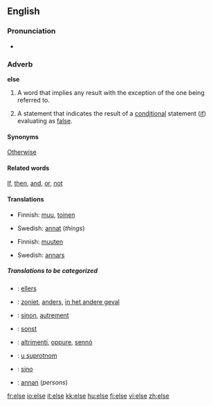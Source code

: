 ==English==

{{rank|stand|past|suppose|503|else|entered|none|river}}

===Pronunciation===
*{{audio|en-us-else.ogg|Audio (US)}}

===Adverb===
'''else'''

#A word that implies any result with the exception of the one being referred to.
#{{computing}} A statement that indicates the result of a [[conditional]] statement ([[if]]) evaluating as [[false]].

====Synonyms====
[[Otherwise]]

====Related words====
[[If]], [[then]], [[and]], [[or]], [[not]]

====Translations====
{{trans-top|A word that implies any result with the exception of the one being referred to}}
*Finnish: [[muu]], [[toinen]]
{{trans-mid}}
*Swedish: [[annat]] (''things'')
{{trans-bottom}}

{{trans-top|A statement in computing that indicates the result of a conditional statement (if) evaluating as false}}
*Finnish: [[muuten]]
{{trans-mid}}
*Swedish: [[annars]]
{{trans-bottom}}

=====Translations to be categorized=====
{{checktrans}}
{{top}}
*{{ttbc|Danish}}: [[ellers]]
*{{ttbc|Dutch}}: [[zoniet]], [[anders]], [[in het andere geval]]
*{{ttbc|French}}: [[sinon]], [[autrement]]
*{{ttbc|German}}: [[sonst]]
{{mid}}
*{{ttbc|Italian}}: [[altrimenti]], [[oppure]], [[sennò]]
*{{ttbc|Serbian}}: [[u suprotnom]]
*{{ttbc|Spanish}}: [[sino]]
*{{ttbc|Swedish}}: [[annan]] (''persons'')
{{bottom}}

[[fr:else]]
[[io:else]]
[[it:else]]
[[kk:else]]
[[hu:else]]
[[fi:else]]
[[vi:else]]
[[zh:else]]